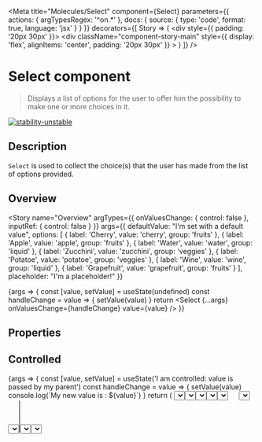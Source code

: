 
<Meta
  title="Molecules/Select"
  component={Select}
  parameters={{
    actions: { argTypesRegex: '^on.*' },
    docs: {
      source: {
        type: 'code',
        format: true,
        language: 'jsx'
      }
    }
  }}
  decorators={[
    Story => (
      <ThemeProvider>
        <div style={{ padding: '20px 30px' }}>
          <ThemeSwitcher />
        </div>
        <div
          className="component-story-main"
          style={{
            display: 'flex',
            alignItems: 'center',
            padding: '20px 30px'
          }}
        >
          <Story />
        </div>
      </ThemeProvider>
    )
  ]}
/>

# Select component

> Displays a list of options for the user to offer him the possibility to make one or more choices in it.

[![stability-unstable](https://img.shields.io/badge/stability-unstable-yellow.svg)](https://github.com/emersion/stability-badges#unstable)

## Description

`Select` is used to collect the choice(s) that the user has made from the list of options provided.

## Overview

<Story
  name="Overview"
  argTypes={{
    onValuesChange: {
      control: false
    },
    inputRef: {
      control: false
    }
  }}
  args={{
    defaultValue: "I'm set with a default value",
    options: [
      { label: 'Cherry', value: 'cherry', group: 'fruits' },
      { label: 'Apple', value: 'apple', group: 'fruits' },
      { label: 'Water', value: 'water', group: 'liquid' },
      { label: 'Zucchini', value: 'zucchini', group: 'veggies' },
      { label: 'Potatoe', value: 'potatoe', group: 'veggies' },
      { label: 'Wine', value: 'wine', group: 'liquid' },
      { label: 'Grapefruit', value: 'grapefruit', group: 'fruits' }
    ],
    placeholder: "I'm a placeholder!"
  }}
>
  {args => {
    const [value, setValue] = useState(undefined)
    const handleChange = value => {
      setValue(value)
    }
    return <Select {...args} onValuesChange={handleChange} value={value} />
  }}
</Story>

## Properties

<ArgsTable story="Overview" />

## Controlled

<Canvas>
  <Story name="Controlled">
    {args => {
      const [value, setValue] = useState('I am controlled: value is passed by my parent')
      const handleChange = value => {
        setValue(value)
        console.log(`My new value is : ${value}`)
      }
      return (
        <Select
          size="x-large"
          value={value}
          onValuesChange={handleChange}
          options={[
            { label: 'Apple', value: 'apple' },
            { label: 'Ananas', value: 'ananas' }
          ]}
        />
      )
    }}
  </Story>
</Canvas>

## Options

A list of options of `Option` type must be provided in order to use the `Select` component. This list must follow a certain formalism:

```ts
type Option = {
  readonly label: string // text displayed in select
  readonly value: string // value selected by the user
  readonly group?: string // optional property that allows to group some options according to their belonging to a group
}
```

Here is an example of the 3 cases concerning the option lists:

- a list composed of options without groups
- a list composed of options with groups
- a mixed list composed of options with and without groups

<Canvas>
  <Story name="Options">
    {args => {
      const [value1, setValue1] = useState('I am containing options without groups')
      const [value2, setValue2] = useState('I am containing options with groups')
      const [value3, setValue3] = useState('I am containing options with & without groups')
      return (
        <>
          <Select
            fullWidth
            value={value1}
            onValuesChange={setValue1}
            options={[
              { label: 'Tomatoe', value: 'tomatoe' },
              { label: 'Bread', value: 'bread' },
              { label: 'Lime', value: 'lime' },
              { label: 'Ananas', value: 'ananas' }
            ]}
          />
          <Select
            fullWidth
            value={value2}
            onValuesChange={setValue2}
            options={[
              { label: 'Tomatoe', value: 'tomatoe', group: 'Fruits' },
              { label: 'Bread', value: 'bread', group: 'Sides' },
              { label: 'Lime', value: 'lime', group: 'Fruits' },
              { label: 'Potatoe', value: 'potatoe', group: 'Vegetables' }
            ]}
          />
          <Select
            fullWidth
            value={value3}
            onValuesChange={setValue3}
            options={[
              { label: 'Tomatoe', value: 'tomatoe' },
              { label: 'Bread', value: 'bread', group: 'Sides' },
              { label: 'Lime', value: 'lime', group: 'Fruits' },
              { label: 'Potatoe', value: 'potatoe' }
            ]}
          />
        </>
      )
    }}
  </Story>
</Canvas>

## Readonly

The `Select` component can be readOnly by setting the `readOnly` property to `true`.  
It is then impossible to change the value or to open the menu, but the value should still be submitted to its parent.

<Canvas>
  <Story name="Readonly">
    <Select
      defaultValue="I am read only"
      options={[
        { label: 'Apple', value: 'apple' },
        { label: 'Ananas', value: 'ananas' }
      ]}
      readOnly
    />
  </Story>
</Canvas>

## Disabled

The `Select` component can be disabled by setting the `disabled` property to `true`.  
It is then impossible to enter a value or to open the menu, and the value should not be submitted to its parent.

<Canvas>
  <Story name="Disabled">
    <Select
      disabled
      defaultValue="I am disabled"
      options={[
        { label: 'Apple', value: 'apple' },
        { label: 'Ananas', value: 'ananas' }
      ]}
    />
  </Story>
</Canvas>

## Error state

If `hasError` property is set to true, the `Select` component will be displayed with an error semantic color.  
In addition, the helperText property can be set to display an error message below the `Select` component.

<Canvas>
  <Story name="Error state">
    {args => {
      const [value, setValue] = useState('I think I may have an error !')
      const handleChange = value => {
        setValue(value)
      }
      return (
        <Select
          hasError
          helperText="Error message."
          value={value}
          onValuesChange={handleChange}
          options={[
            { label: 'Apple', value: 'apple' },
            { label: 'Ananas', value: 'ananas' }
          ]}
        />
      )
    }}
  </Story>
</Canvas>

## FullWidth

The `Select` component can take 100% width if the `fullWidth` property is set to true.

<Canvas>
  <Story name="FullWidth">
    {args => {
      const [value, setValue] = useState('I am in 100% width')
      const handleChange = value => {
        setValue(value)
      }
      return (
        <Select
          fullWidth
          value={value}
          onValuesChange={handleChange}
          options={[
            { label: 'Apple', value: 'apple' },
            { label: 'Ananas', value: 'ananas' }
          ]}
        />
      )
    }}
  </Story>
</Canvas>

## Multiple

The optionnal `multiple` property allows the user to choose several values from a list of options. It is set to `false` by default.  
The list of selected options is displayed in alphabetical order.

<Canvas>
  <Story name="Multiple">
    {args => {
      const [values, setValues] = useState([])
      const handleChange = selectedOptions => {
        setValues(selectedOptions)
      }
      return (
        <Select
          placeholder="I am multiple"
          multiple
          value={values}
          onValuesChange={handleChange}
          options={[
            { label: 'Lime', value: 'lime' },
            { label: 'Apple', value: 'apple' },
            { label: 'Ananas', value: 'ananas' }
          ]}
        />
      )
    }}
  </Story>
</Canvas>

## Sizes

Size options are `x-small`, `small`, `medium`, `large`, `x-large` and will be automatically adjusted responsively to the screen size.  
If done is given, `medium` is the default value.

<Canvas>
  <Story name="Sizes">
    {args => {
      const sizes = ['x-small', 'small', 'medium', 'large', 'x-large']
      return sizes.map(size => (
        <div key={size} style={{ maxWidth: '100%' }}>
          <Select
            defaultValue={size}
            size={size}
            options={[
              { label: 'Apple', value: 'apple' },
              { label: 'Ananas', value: 'ananas' }
            ]}
          />
        </div>
      ))
    }}
  </Story>
</Canvas>

## Sort Groups and Options

If no specific sorting method is provided by the user, then the sorting is done alphabetically on the groups, then on the options contained in these groups.  
If you want to provide a different sorting method, it is possible. However, it must return a result that respects this formalism:

```ts
type ResultMap = OrderedMap<string, OptionWithoutGroup[]>
```

We have provided a reverse alphabetical sorting method in the example below:

<Canvas>
  <Story name="SpecificSort">
    {args => {
      const [value, setValue] = useState('User-supplied reverse alphabetical sort')
      const handleChange = value => {
        setValue(value)
      }
      const reverseSortByGroupAndValues = (option1, option2) => {
        const definedOption1 = option1.group ?? ''
        const definedOption2 = option2.group ?? ''
        if (definedOption1 < definedOption2) {
          return 1
        }
        if (definedOption1 > definedOption2) {
          return -1
        }
        return option2.value.localeCompare(option1.value)
      }
      const getOptionsReverseSorted = options => {
        return [...options].sort((option1, option2) =>
          reverseSortByGroupAndValues(option1, option2)
        )
      }
      const getOptionsSortedIntoMap = data => {
        const sortedOptions = getOptionsReverseSorted(data)
        return sortedOptions.reduce((acc, currentValue) => {
          const { group, label, value } = currentValue
          const option = { label, value }
          const groupName = group ?? 'No Group'
          const groupItems = acc.get(groupName)
          return acc.set(groupName, groupItems ? [...groupItems, option] : [option])
        }, Map())
      }
      return (
        <Select
          value={value}
          onValuesChange={handleChange}
          options={[
            { label: 'Cherry', value: 'cherry', group: 'fruits' },
            { label: 'Apple', value: 'apple', group: 'fruits' },
            { label: 'Water', value: 'water', group: 'liquid' },
            { label: 'Zucchini', value: 'zucchini', group: 'veggies' },
            { label: 'Potatoe', value: 'potatoe', group: 'veggies' },
            { label: 'Wine', value: 'wine', group: 'liquid' },
            { label: 'Grapefruit', value: 'grapefruit', group: 'fruits' }
          ]}
          sortGroupsAndOptions={getOptionsSortedIntoMap}
        />
      )
    }}
  </Story>
</Canvas>
